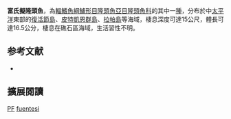 {{Speciesbox
| image = 
| image_width = 250px
| status = LC
| status_system = IUCN3.1
| genus = Pseudolabrus
| species = fuentesi
| authority = {{le|查爾斯·塔特·里根|Charles Tate Regan|Regan}}, 1913
| synonyms = *''Labrichthys fuentesi''<br /><small>Regan, 1913</small>
}}

'''富氏擬隆頭魚'''，為[[輻鰭魚綱|輻鰭魚綱]][[鱸形目|鱸形目]][[隆頭魚亞目|隆頭魚亞目]][[隆頭魚科|隆頭魚科]]的其中一[[種|種]]，分布於中[[太平洋|太平洋]]東部的[[復活節島|復活節島]]、[[皮特凱恩群島|皮特凱恩群島]]、[[拉帕島|拉帕島]]等海域，棲息深度可達15公尺，體長可達16.5公分，棲息在礁石區海域，生活習性不明。

==参考文献==
*{{FishBase_species|genus=Pseudolabrus|species=fuentesi|year=2013|month=8}}
== 擴展閱讀 ==
{{refbegin}}
{{wikispecies-inline|Pseudolabrus fuentesi|富氏擬隆頭魚}}
{{refend}}
{{Taxonbar|from=Q3760448}}

[[Category:IUCN红色名录无危物种|PF]]
[[Category:擬隆頭魚屬|fuentesi]]


{{鱸形目小作品}}